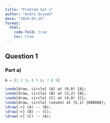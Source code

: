 ---
title: "Problem Set 1"
author: "Andre Oviedo"
date: "2024-03-19"
format: 
  html:
    code-fold: true
    toc: true
---
## Question 1


### Part a)
```{julia}
A = [1 2 3; 4 5 6; 7 8 9]
```

```{.tikz embed_mode="link" scale=3 filename="example" format="svg"}
\node[draw, circle] (A) at (0,0) {A};
\node[draw, circle] (B) at (2,2) {B};
\node[draw, circle] (C) at (4,0) {C};
\node[draw, circle] (seven) at (5,1) {888888};
\draw[->] (A) -- (B);
\draw[->] (B) -- (C);
\draw[->] (C) -- (A);
```